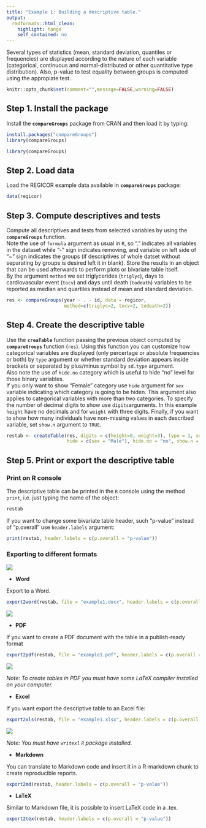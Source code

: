 ```yaml
---
title: "Example 1: Building a descriptive table."
output:
  rmdformats::html_clean:
    highlight: tango
    self_contained: no
---
```


Several types of statistics (mean, standard deviation, quantiles or frequencies) are displayed according to the nature of each variable (categorical, continuous and normal-distributed or other quantitative type distribution). Also, p-value to test equality between groups is computed using the appropiate test.


```r
knitr::opts_chunk$set(comment="",message=FALSE,warning=FALSE)
```

## Step 1. Install the package

Install the **`compareGroups`** package from CRAN and then load it by typing:

```r
install.packages("compareGroups")
library(compareGroups)
```

```r
library(compareGroups)
```

## Step 2. Load data

Load the REGICOR example data available in **`compareGroups`** package:

```r
data(regicor)
```

## Step 3. Compute descriptives and tests  

Compute all descriptives and tests from selected variables by using the **`compareGroups`** function. <br>
Note the use of `formula` argument as usual in `R`, so "." indicates all variables in the dataset while "-" sign indicates removing, and variable on left side of "~" sign indicates the groups (if descriptives of whole datset without separating by groups is desired left it in blank). 
Store the results in an object that can be used afterwards to perform plots or bivariate table itself.<br>
By the argument `method` we set triglycerides (`triglyc`), days to cardiovascular event (`tocv`) and days until death (`todeath`) variables to be reported as median and quartiles instead of mean and standard deviation.

```r
res <- compareGroups(year ~ . - id, data = regicor, 
                     method=c(triglyc=2, tocv=2, todeath=2))
```

## Step 4. Create the descriptive table 

Use the **`creaTable`** function passing the previous object computed by **`compareGroups`** function (`res`). Using this function you can customize how categorical variables are displayed (only percertage or absolute frequencies or both) by `type` argument or whether standard deviation appears inside brackets or separated by plus/minus symbol by `sd.type` argument. <br>
Also note the use of `hide.no` category which is useful to hide "no" level for those binary variables. <br>
If you only want to show "Female" category use `hide` argument for `sex` variable indicating which category is going to be hiden. This argument also applies to categorical variables with more than two categories. To specify the number of decimal digits to show use `digits`arguments. In this example `height` have no decimals and for `weight` with three digits. Finally, if you want to show how many individuals have non-missing values in each described variable, set `show.n` argument to `TRUE`.

```r
restab <- createTable(res, digits = c(height=0, weight=3), type = 1, sd.type = 2, 
                      hide = c(sex = "Male"), hide.no = "no", show.n = TRUE)
```

## Step 5. Print or export the descriptive table 

### Print on R console

The descriptive table can be printed in the `R` console using the method `print`, i.e. just typing the name of the object:

```r
restab
```

If you want to change some bivariate table header, such "p-value" instead of "p.overall" use `header.labels` argument:

```r
print(restab, header.labels = c(p.overall = "p-value"))
```

### Exporting to different formats



![](example1pdf.png)


- **Word**

Export to a Word.

```r
export2word(restab, file = "example1.docx", header.labels = c(p.overall = "p-value"))
```
![](example1docx.png)

- **PDF**

If you want to create a PDF document with the table in a publish-ready format

```r
export2pdf(restab, file = "example1.pdf", header.labels = c(p.overall = "p-value"))
```

![](example1pdf.png)


_Note: To create tables in PDF you must have some LaTeX compiler installed on your computer._


- **Excel**

If you want export the descriptive table to an Excel file:

```r
export2xls(restab, file = "example1.xlsx", header.labels = c(p.overall = "p-value"))
```

![](example1xlsx.png)


_Note: You must have `writexl` `R` package installed._


- **Markdown**

You can translate to Markdown code and insert it in a R-markdown chunk to create reproducible reports.

```r
export2md(restab, header.labels = c(p.overall = "p-value"))
```

- **LaTeX**

Similar to Markdown file, it is possible to insert LaTeX code in a .tex.

```r
export2tex(restab, header.labels = c(p.overall = "p-value"))
```
